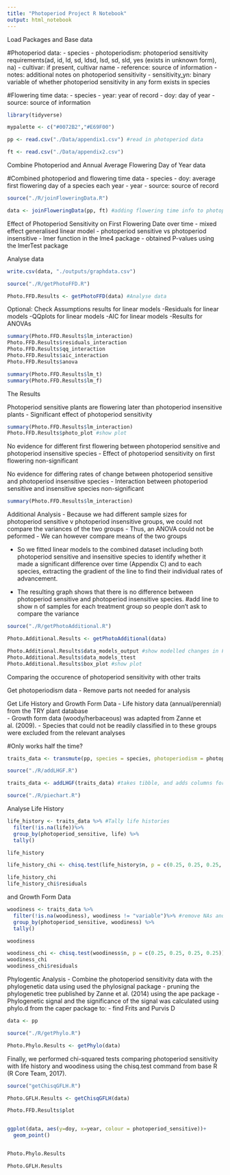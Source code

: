---
title: "Photoperiod Project R Notebook"
output: html_notebook
---

Load Packages and Base data

#Photoperiod data:
- species
- photoperiodism: photoperiod sensitivity requirements(ad, id, ld, sd, ldsd, lsd, sd, sld, yes (exists in unknown form), na)
- cultivar: if present, cultivar name
- reference: source of information
- notes: additional notes on photoperiod sensitivity
- sensitivity_yn: binary variable of whether photoperiod sensitivity in any form exists in species

#Flowering time data:
- species
- year: year of record
- doy: day of year
- source: source of information

```{r}
library(tidyverse)

mypalette <- c("#0072B2","#E69F00")

pp <- read.csv("./Data/appendix1.csv") #read in photoperiod data

ft <- read.csv("./Data/appendix2.csv")
```

Combine Photoperiod and Annual Average Flowering Day of Year data

#Combined photoperiod and flowering time data
- species
- doy: average first flowering day of a species each year
- year
- source: source of record



```{r}

source("./R/joinFloweringData.R")

data <- joinFloweringData(pp, ft) #adding flowering time info to photoperiod sensitivity info

```


Effect of Photoperiod Sensitivity on First Flowering Date over time
- mixed effect generalised linear model
- photoperiod sensitive vs photoperiod insensitive
- lmer function in the lme4 package
- obtained P-values using the lmerTest package

Analyse data

```{r include=FALSE}

write.csv(data, "./outputs/graphdata.csv")

source("./R/getPhotoFFD.R")

Photo.FFD.Results <- getPhotoFFD(data) #Analyse data

```

Optional: Check Assumptions
results for linear models
-Residuals for linear models
-QQplots for linear models
-AIC for linear models
-Results for ANOVAs

```{r}
summary(Photo.FFD.Results$lm_interaction)
Photo.FFD.Results$residuals_interaction
Photo.FFD.Results$qq_interaction
Photo.FFD.Results$aic_interaction
Photo.FFD.Results$anova

summary(Photo.FFD.Results$lm_t)
summary(Photo.FFD.Results$lm_f)
```

The Results

Photoperiod sensitive plants are flowering later than photoperiod insensitive plants
- Significant effect of photoperiod sensitivity 

```{r}
summary(Photo.FFD.Results$lm_interaction)
Photo.FFD.Results$photo_plot #show plot
```

No evidence for different first flowering between photoperiod sensitive and photoperiod insensitive species
- Effect of photoperiod sensitivity on first flowering non-significant

No evidence for differing rates of change between photoperiod sensitive and photoperiod insensitive species
- Interaction between photoperiod sensitive and insensitive species non-significant

```{r}
summary(Photo.FFD.Results$lm_interaction)
```

Additional Analysis
- Because we had different sample sizes for photoperiod sensitive v photoperiod insensitive groups, 
  we could not compare the variances of the two groups
- Thus, an ANOVA could not be peformed
- We can however compare means of the two groups

- So we fitted linear models to the combined dataset including both photoperiod sensitive and insensitive species to identify whether it made a significant difference over time (Appendix C) and to each species, extracting the gradient of the line to find their individual rates of advancement.

- The resulting graph shows that there is no difference between photoperiod sensitive and photoperiod insensitive species.
#add line to show n of samples for each treatment group so people don't ask to compare the variance

```{r}
source("./R/getPhotoAdditional.R")

Photo.Additional.Results <- getPhotoAdditional(data)

Photo.Additional.Results$data_models_output #show modelled changes in FFD for each species
Photo.Additional.Results$data_models_ttest
Photo.Additional.Results$box_plot #show plot

```


Comparing the occurence of photoperiod sensitivity with other traits

Get photoperiodism data
- Remove parts not needed for analysis

Get Life History and Growth Form Data
- Life history data (annual/perennial) from the TRY plant database  
- Growth form data (woody/herbaceous) was adapted from Zanne et al. (2009). 
- Species that could not be readily classified in to these groups were excluded from the relevant analyses

#Only works half the time?

```{r}
traits_data <- transmute(pp, species = species, photoperiodism = photoperiodism, photoperiod_sensitive = sensitivity_yn)

source("./R/addLHGF.R")

traits_data <- addLHGF(traits_data) #takes tibble, and adds columns for life history and growth form
```


```{r}
source("./R/piechart.R")
```

Analyse Life History
```{r}
life_history <- traits_data %>% #Tally life histories
  filter(!is.na(life))%>%
  group_by(photoperiod_sensitive, life) %>%
  tally()

life_history

life_history_chi <- chisq.test(life_history$n, p = c(0.25, 0.25, 0.25, 0.25)) #Perform chi-square test

life_history_chi
life_history_chi$residuals
```

 and Growth Form Data
 
```{r}
woodiness <- traits_data %>%
  filter(!is.na(woodiness), woodiness != "variable")%>% #remove NAs and variable woodiness
  group_by(photoperiod_sensitive, woodiness) %>%
  tally()

woodiness

woodiness_chi <- chisq.test(woodiness$n, p = c(0.25, 0.25, 0.25, 0.25))
woodiness_chi
woodiness_chi$residuals
```
 

Phylogentic Analysis
- Combine the photoperiod sensitivity data with the phylogenetic data using used the phylosignal package
- pruning the phylogenetic tree published by Zanne et al. (2014) using the ape package
- Phylogenetic signal and the significance of the signal was calculated using phylo.d from the caper package to:
  - find Frits and Purvis D 

```{r}
data <- pp

source("./R/getPhylo.R")

Photo.Phylo.Results <- getPhylo(data)
```


Finally, we performed chi-squared tests comparing photoperiod sensitivity with life history and woodiness using the chisq.test command from base R (R Core Team, 2017).

```{r}
source("getChisqGFLH.R")

Photo.GFLH.Results <- getChisqGFLH(data)
```



```{r}

Photo.FFD.Results$plot


ggplot(data, aes(y=doy, x=year, colour = photoperiod_sensitive))+
  geom_point()


Photo.Phylo.Results

Photo.GFLH.Results

```

